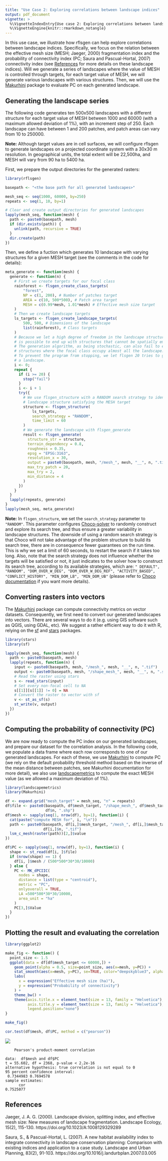 ```yaml
---
title: "Use Case 2: Exploring correlations between landscape indices"
output: pdf_document
vignette: >
  %\VignetteIndexEntry{Use case 2: Exploring correlations between landscape indices}
  %\VignetteEngine{knitr::rmarkdown_notangle}
---
```


In this use case, we illustrate how rflsgen can help explore correlations between landscape indices. Specifically, we focus on the relation between the effective mesh size (MESH; Jaeger, 2000) fragmentation index and the probability of connectivity index (PC; Saura and Pascual-Hortal, 2007) connectivity index (see [References](#ref) for more details on these landscape indices). Will we generate a series of landscapes where the value of MESH is controlled through targets, for each target value of MESH, we will generate various landscapes with various structures. Then, we will use the [Makurhini](https://connectscape.github.io/Makurhini/) package to evaluate PC on each generated landscape.

## Generating the landscape series

The following code generates ten 500x500 landscapes with a different structure for each target value of MESH between 1000 and 60000 (with a maximum allowed deviation of 1%), with an increment step of 250. Each landscape can have between 1 and 200 patches, and patch areas can vary from 10 to 250000.

**Note:** Although target values are in cell surfaces, we will configure rflsgen to generate landscapes on a projected coordinate system with a 30x30 m resolution. In geographical units, the total extent will be 22,500ha, and MESH will vary from 90 ha to 5400 ha.

First, we prepare the output directories for the generated rasters:

```r
library(rflsgen)

basepath <- "<the base path for all generated landscapes>"

mesh_seq <- seq(1000, 60000, by=250)
repeats <- seq(1, 10, by=1)

# Clear and create output directories for generated landscapes
lapply(mesh_seq, function(mesh) {
  path <- paste0(basepath, mesh)
  if (dir.exists(path)) {
    unlink(path, recursive = TRUE)
  }
  dir.create(path)
})
```

Then, we define a fuction which generates 10 landscape with varying structures for a given MESH target (see the comments in the code for details):

```r
meta_generate <- function(mesh) {
  generate <- function(n) {
    # First we create targets for our focal class
    rainforest <- flsgen_create_class_targets(
        "forest",
        NP = c(1, 200), # Number of patches target
        AREA = c(10, 500*500), # Patch area target
        MESH = c(0.99*mesh, 1.01*mesh) # Effective mesh size target
    )
    # Then we create landscape targets
    ls_targets <- flsgen_create_landscape_targets(
        500, 500, # Dimensions of the landscape
        list(rainforest), # Class targets
    )
    # Because we let a high degree of freedom in the landscape structure, it
    # is possible to end up with structures that cannot be spatially embedded.
    # The generation algorithm, as being stochastic, can also fail to embed 
    # structures where the focal class occupy almost all the landscape.
    # To prevent the program from stopping, we let flsgen 20 tries to generate
    # a landscape.
    i <- 0;
    repeat {
      if (i >= 20) {
        stop("fail")
      }
      i <- i + 1
      try({
        # We use flsgen_structure with a RANDOM search strategy to identify a
        # landscape structure satisfying the MESH target
        structure <- flsgen_structure(
            ls_targets,
            search_strategy = "RANDOM",
            time_limit = 60
        )
        # We generate the landscape with flsgen_generate
        result <- flsgen_generate(
          structure_str = structure,
          terrain_dependency = 0.8,
          roughness = 0.35,
          epsg = "EPSG:3163",
          resolution_x = 30,
          output = paste0(basepath, mesh, "/mesh_", mesh, "__", n, ".tif"),
          max_try_patch = 20,
          max_try = 2,
          min_distance = 4
        )
      })
    }
  }
  lapply(repeats, generate)
}
lapply(mesh_seq, meta_generate)
```

**Note:** In `flsgen_structure`, we set the `search_strategy` parameter to `"RANDOM"`. This parameter configures [Choco-solver](https://choco-solver.org/) to randomly construct and explore its search tree, and thus ensure a greater variability in landscape structures. The downside of using a random search strategy is that Choco will not take advantage of the problem structure to build its search tree, there are in consequence fewer guarantees on the run time. This is why we set a limit of 60 seconds, to restart the search if it takes too long. Also, note that the search strategy does not influence whether the targets will be satisfied or not, it just indicates to the solver how to construct its search tree, according to its available strategies, which are: `" DEFAULT", "RANDOM", "DOM_OVER_W_DEG", "DOM_OVER_W_DEG_REF", "ACTIVITY_BASED", "CONFLICT_HISTORY", "MIN_DOM_LB", "MIN_DOM_UB"` (please refer to [Choco documentation](https://choco-solver.org/docs/solving/strategies/) if you want more details).

## Converting rasters into vectors

The [Makurhini](https://connectscape.github.io/Makurhini/) package can compute connectivity metrics on vector datasets. Consequently, we first need to convert our generated landscapes into vectors. There are several ways to do it (e.g. using GIS software such as QGIS, using GDAL, etc). We suggest a rather efficient way to do it with R, relying on the [sf](https://r-spatial.github.io/sf/) and [stars](https://r-spatial.github.io/stars/) packages. 

```r
library(stars)
library(sf)

lapply(mesh_seq, function(mesh) {
  path <- paste0(basepath, mesh)
  lapply(repeats, function(n) {
    input <- paste0(basepath, mesh, "/mesh_", mesh, "__", n, ".tif")
    output <- paste0(basepath, mesh, "/shape_mesh_", mesh, "__", n, ".shp")
    # Read the raster using stars
    s <- read_stars(input)
    # Set every non-focal cell to NA
    s[[1]][s[[1]] != 0] = NA
    # Convert the raster to vector with sf
    v <- st_as_sf(s)
    st_write(v, output)
  })
})
```

## Computing the probability of connectivity (PC)

We are now ready to compute the PC index on our generated landscapes, and prepare our dataset for the correlation analysis. In the following code, we populate a data frame where each row corresponds to one of our generated landscapes. For each of these, we use [Makurhini](https://connectscape.github.io/Makurhini/) to compute PC (we rely on the default probability threshold method based on the inverse of the mean distance between patches, see Makurhini documentation for more detail), we also use [landscapemetrics](https://r-spatialecology.github.io/landscapemetrics/) to compute the exact MESH value (as we allowed a maximum deviation of 1%).

```r
library(landscapemetrics)
library(Makurhini)

df <- expand.grid("mesh_target" = mesh_seq, "n" = repeats)
df$file <- paste0(basepath, df$mesh_target, "/shape_mesh_", df$mesh_target, "__",
                  df$n, ".shp")
df$mesh <- sapply(seq(1, nrow(df), by=1), function(i) {
  cat(paste("compute MESH for", i, "\n"))
  path <- paste0(basepath, df[i,]$mesh_target, "/mesh_", df[i,]$mesh_target, "__",
                 df[i,]$n, ".tif")
  lsm_c_mesh(raster(path))[2,]$value
})

df$PC <- sapply(seq(1, nrow(df), by=1), function(i) {
  shape <- st_read(df[i, ]$file)
  if (nrow(shape) == 1) {
    df[i, ]$mesh / (500*500*30*30/10000)
  } else {
    PC <- MK_dPCIIC(
      nodes = shape,
      distance = list(type = "centroid"), 
      metric = "PC", 
      onlyoverall = TRUE, 
      LA =500*500*30*30/10000, 
      area_unit = "ha"
    )
    PC[3,]$Value
  }
})
```

## Plotting the result and evaluating the correlation

```r
library(ggplot2)

make_fig <- function() {
  point_size <- 1.5
  ggplot(data = df[df$mesh_target <= 60000,]) +
    geom_point(alpha = 0.5, size=point_size, aes(x=mesh, y=PC)) +
    stat_smooth(aes(x=mesh, y=PC), se=TRUE, color="deepskyblue3", alpha=0.8) +
    labs(
      x = expression("Effective mesh size (ha)"),
      y = expression("Probability of connectivity")
    ) +
    theme_bw() +
    theme(axis.title.x = element_text(size = 13, family = "Helvetica"),
          axis.title.y = element_text(size = 13, family = "Helvetica"),
          legend.position="none")
}

make_fig()

cor.test(df$mesh, df$PC, method = c("pearson"))
```

![](figures/use_case_2_graph.png)

```
	Pearson's product-moment correlation

data:  df$mesh and df$PC
t = 55.602, df = 2368, p-value < 2.2e-16
alternative hypothesis: true correlation is not equal to 0
95 percent confidence interval:
 0.7344983 0.7694578
sample estimates:
      cor 
0.7525077 
```

## References  <a name="ref"></a>

Jaeger, J. A. G. (2000). Landscape division, splitting index, and effective mesh size: New measures of landscape fragmentation. Landscape Ecology, 15(2), 115-130. https://doi.org/10.1023/A:1008129329289

Saura, S., & Pascual-Hortal, L. (2007). A new habitat availability index to integrate connectivity in landscape conservation planning: Comparison with existing indices and application to a case study. Landscape and Urban Planning, 83(2), 91-103. https://doi.org/10.1016/j.landurbplan.2007.03.005


